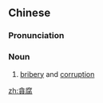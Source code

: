 ==Chinese==
{{zh-forms|s=贪腐|note=Short for {{zh-l|貪污}} + {{zh-l|腐化}}.}}

===Pronunciation===
{{zh-pron
|m=tānfǔ
|c=taam1 fu6
|cat=n
}}

===Noun===
{{zh-noun}}

# [[bribery]] and [[corruption]]

[[zh:貪腐]]